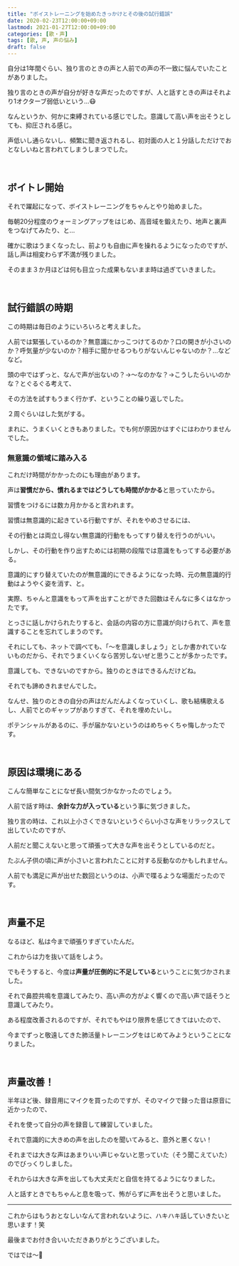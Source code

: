 ```yaml
---
title: "ボイストレーニングを始めたきっかけとその後の試行錯誤"
date: 2020-02-23T12:00:00+09:00
lastmod: 2021-01-27T12:00:00+09:00
categories: [歌・声]
tags: [歌, 声, 声の悩み]
draft: false
---
```


自分は1年間ぐらい、独り言のときの声と人前での声の不一致に悩んでいたことがありました。

独り言のときの声が自分が好きな声だったのですが、人と話すときの声はそれより1オクターブ弱低いという…😷

なんというか、何かに束縛されている感じでした。意識して高い声を出そうとしても、抑圧される感じ。
<!--more-->
声低いし通らないし、頻繁に聞き返されるし、初対面の人と１分話しただけでおとなしいねと言われてしまうしまつでした。

<br/>

## ボイトレ開始

それで躍起になって、ボイストレーニングをちゃんとやり始めました。

毎朝20分程度のウォーミングアップをはじめ、高音域を鍛えたり、地声と裏声をつなげてみたり、と…

確かに歌はうまくなったし、前よりも自由に声を操れるようになったのですが、話し声は相変わらず不満が残りました。

そのまま３か月ほどは何も目立った成果もないまま時は過ぎていきました。

<relpos link="hikui-koe-merideme" />

<br/>

## 試行錯誤の時期

この時期は毎日のようにいろいろと考えました。

人前では緊張しているのか？無意識にかっこつけてるのか？口の開きが小さいのか？呼気量が少ないのか？相手に聞かせるつもりがないんじゃないのか？…などなど。

頭の中ではずっと、なんで声が出ないの？→〜なのかな？→こうしたらいいのかな？とぐるぐる考えて、

その方法を試すもうまく行かず、ということの繰り返しでした。

２周ぐらいはした気がする。

まれに、うまくいくときもありました。でも何が原因かはすぐにはわかりませんでした。

### 無意識の領域に踏み入る

これだけ時間がかかったのにも理由があります。

声は**習慣だから、慣れるまではどうしても時間がかかる**と思っていたから。

習慣をつけるには数カ月かかると言われます。

習慣は無意識的に起きている行動ですが、それをやめさせるには、

その行動とは両立し得ない無意識的行動をもってすり替えを行うのがいい。

しかし、その行動を作り出すためには初期の段階では意識をもってする必要がある。

意識的にすり替えていたのが無意識的にできるようになった時、元の無意識的行動はようやく姿を消す、と。

実際、ちゃんと意識をもって声を出すことができた回数はそんなに多くはなかったです。

とっさに話しかけられたりすると、会話の内容の方に意識が向けられて、声を意識することを忘れてしまうのです。

それにしても、ネットで調べても、「〜を意識しましょう」としか書かれていないものだから、それでうまくいくなら苦労しないぜと思うことが多かったです。

意識しても、できないのですから。独りのときはできるんだけどね。

それでも諦めきれませんでした。

なんせ、独りのときの自分の声はだんだんよくなっていくし、歌も結構歌えるし、人前でとのギャップがありすぎて、それを埋めたいし。

ポテンシャルがあるのに、手が届かないというのはめちゃくちゃ悔しかったです。

<relpos link="utagoe-hanashigoe-chigai" />

<br/>

## 原因は環境にある

こんな簡単なことになぜ長い間気づかなかったのでしょう。

人前で話す時は、**余計な力が入っている**という事に気づきました。

独り言の時は、これ以上小さくできないというぐらい小さな声をリラックスして出していたのですが、

人前だと聞こえないと思って頑張って大きな声を出そうとしているのだと。

たぶん子供の頃に声が小さいと言われたことに対する反動なのかもしれません。

人前でも満足に声が出せた数回というのは、小声で喋るような場面だったのです。

<relpos link="voice-varies-by-settings" />

<br/>

## 声量不足

なるほど、私は今まで頑張りすぎていたんだ。

これからは力を抜いて話をしよう。

でもそうすると、今度は**声量が圧倒的に不足している**ということに気づかされました。

それで鼻腔共鳴を意識してみたり、高い声の方がよく響くので高い声で話そうと意識してみたり。

ある程度改善されるのですが、それでもやはり限界を感じてきてはいたので、

今までずっと敬遠してきた肺活量トレーニングをはじめてみようということになりました。

<relpos link="need-lung-capacity" />

<br/>

## 声量改善！

半年ほど後、録音用にマイクを買ったのですが、そのマイクで録った音は原音に近かったので、

それを使って自分の声を録音して練習していました。

それで意識的に大きめの声を出したのを聞いてみると、意外と悪くない！

それまでは大きな声はあまりいい声じゃないと思っていた（そう聞こえていた）のでびっくりしました。

それからは大きな声を出しても大丈夫だと自信を持てるようになりました。

人と話すときでもちゃんと息を吸って、怖がらずに声を出そうと思いました。

<relpos link="koe-chisai-genin" />

---

これからはもうおとなしいなんて言われないように、ハキハキ話していきたいと思います！笑

最後までお付き合いいただきありがとうございました。

ではでは～👋
